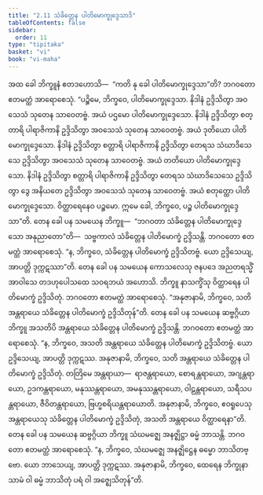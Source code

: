 ```yaml
---
title: "2.11 သံခိတ္တေန ပါတိမောက္ခုဒ္ဒေသာဒိ"
tableOfContents: false
sidebar:
  order: 11
type: "tipitaka"
basket: "vi"
book: "vi-maha"
---
```



<DynamicBreadcrumb />

<Division number="150" book="vi-maha" e="ch" v="3" p="151">

<Paragraph number="624" book="vi-maha">
အထ ခေါ ဘိက္ခူနံ ဧတဒဟောသိ—  “ကတိ နု ခေါ ပါတိမောက္ခုဒ္ဒေသာ”တိ? ဘဂဝတော ဧတမတ္ထံ အာရောစေသုံ. “ပဉ္စိမေ, ဘိက္ခဝေ, ပါတိမောက္ခုဒ္ဒေသာ. နိဒါနံ ဥဒ္ဒိသိတွာ အဝသေသံ သုတေန သာဝေတဗ္ဗံ. အယံ ပဌမော ပါတိမောက္ခုဒ္ဒေသော. နိဒါနံ ဥဒ္ဒိသိတွာ စတ္တာရိ ပါရာဇိကာနိ ဥဒ္ဒိသိတွာ အဝသေသံ သုတေန သာဝေတဗ္ဗံ. အယံ ဒုတိယော ပါတိမောက္ခုဒ္ဒေသော. နိဒါနံ ဥဒ္ဒိသိတွာ စတ္တာရိ ပါရာဇိကာနိ ဥဒ္ဒိသိတွာ တေရသ သံဃာဒိသေသေ ဥဒ္ဒိသိတွာ အဝသေသံ သုတေန သာဝေတဗ္ဗံ. အယံ တတိယော ပါတိမောက္ခုဒ္ဒေသော. နိဒါနံ ဥဒ္ဒိသိတွာ စတ္တာရိ ပါရာဇိကာနိ ဥဒ္ဒိသိတွာ တေရသ သံဃာဒိသေသေ ဥဒ္ဒိသိတွာ ဒွေ အနိယတေ ဥဒ္ဒိသိတွာ အဝသေသံ သုတေန သာဝေတဗ္ဗံ. အယံ စတုတ္ထော ပါတိမောက္ခုဒ္ဒေသော. ဝိတ္ထာရေနေဝ ပဉ္စမော. ဣမေ ခေါ, ဘိက္ခဝေ, ပဉ္စ ပါတိမောက္ခုဒ္ဒေသာ”တိ.
</Paragraph>

<Paragraph number="625" book="vi-maha">
တေန ခေါ ပန သမယေန ဘိက္ခူ—  “ဘဂဝတာ သံခိတ္တေန ပါတိမောက္ခုဒ္ဒေသော အနုညာတော”တိ—  သဗ္ဗကာလံ သံခိတ္တေန ပါတိမောက္ခံ ဥဒ္ဒိသန္တိ. ဘဂဝတော ဧတမတ္ထံ အာရောစေသုံ. “န, ဘိက္ခဝေ, သံခိတ္တေန ပါတိမောက္ခံ ဥဒ္ဒိသိတဗ္ဗံ. ယော ဥဒ္ဒိသေယျ, အာပတ္တိ ဒုက္ကဋဿာ”တိ.
</Paragraph>

<Paragraph number="626" book="vi-maha">
တေန ခေါ ပန သမယေန ကောသလေသု ဇနပဒေ အညတရသ္မိံ အာဝါသေ တဒဟုပေါသထေ သဝရဘယံ အဟောသိ. ဘိက္ခူ နာသက္ခိံသု ဝိတ္ထာရေန ပါတိမောက္ခံ ဥဒ္ဒိသိတုံ. ဘဂဝတော ဧတမတ္ထံ အာရောစေသုံ. “အနုဇာနာမိ, ဘိက္ခဝေ, သတိ အန္တရာယေ သံခိတ္တေန ပါတိမောက္ခံ ဥဒ္ဒိသိတုန်”တိ.
</Paragraph>

<Paragraph number="627" book="vi-maha">
တေန ခေါ ပန သမယေန ဆဗ္ဗဂ္ဂိယာ ဘိက္ခူ အသတိပိ အန္တရာယေ သံခိတ္တေန ပါတိမောက္ခံ ဥဒ္ဒိသန္တိ. ဘဂဝတော ဧတမတ္ထံ အာရောစေသုံ. “န, ဘိက္ခဝေ, အသတိ အန္တရာယေ သံခိတ္တေန ပါတိမောက္ခံ ဥဒ္ဒိသိတဗ္ဗံ. ယော ဥဒ္ဒိသေယျ, အာပတ္တိ ဒုက္ကဋဿ. အနုဇာနာမိ, ဘိက္ခဝေ, သတိ အန္တရာယေ သံခိတ္တေန ပါတိမောက္ခံ ဥဒ္ဒိသိတုံ. တတြိမေ အန္တရာယာ—  ရာဇန္တရာယော, စောရန္တရာယော, အဂျန္တရာယော, ဥဒကန္တရာယော, မနုဿန္တရာယော, အမနုဿန္တရာယော, ဝါဠန္တရာယော, သရီသပန္တရာယော, ဇီဝိတန္တရာယော, ဗြဟ္မစရိယန္တရာယောတိ. အနုဇာနာမိ, ဘိက္ခဝေ, ဧဝရူပေသု အန္တရာယေသု သံခိတ္တေန ပါတိမောက္ခံ ဥဒ္ဒိသိတုံ, အသတိ အန္တရာယေ ဝိတ္ထာရေနာ”တိ.
</Paragraph>

<Paragraph number="628" book="vi-maha">
တေန ခေါ ပန သမယေန ဆဗ္ဗဂ္ဂိယာ ဘိက္ခူ သံဃမဇ္ဈေ အနဇ္ဈိဋ္ဌာ ဓမ္မံ ဘာသန္တိ. ဘဂဝတော ဧတမတ္ထံ အာရောစေသုံ. “န, ဘိက္ခဝေ, သံဃမဇ္ဈေ အနဇ္ဈိဋ္ဌေန ဓမ္မော ဘာသိတဗ္ဗော. ယော ဘာသေယျ, အာပတ္တိ ဒုက္ကဋဿ. အနုဇာနာမိ, ဘိက္ခဝေ, ထေရေန ဘိက္ခုနာ သာမံ ဝါ ဓမ္မံ ဘာသိတုံ ပရံ ဝါ အဇ္ဈေသိတုန်”တိ.
</Paragraph>
</Division>